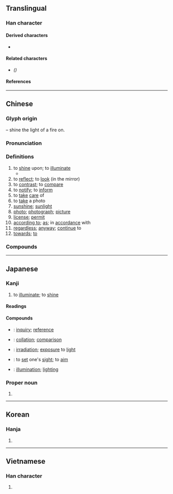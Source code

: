 {{also|炤}}
{{character info/new}}
==Translingual==
{{stroke order|strokes=13}}

===Han character===
{{Han char|rn=86|rad=火|as=09|sn=13|four=67336|canj=ARF|ids=⿱昭灬}}

====Derived characters====
* {{l|mul|[[燳]], [[𬡰]], [[𬪸]], [[𥵕]]}}

====Related characters====
* {{l|mul|[[炤]]}} ''({{w|Variant Chinese characters|Variant form}})''

====References====
{{Han ref|kx=0677.360|dkj=19226|dj=1089.030|hdz=32221.010|uh=7167}}

----

==Chinese==
{{zh-forms|alt=曌,瞾,炤*}}

===Glyph origin===
{{Han etym}}
{{Han compound|火|alt1=灬|t1=fire|昭|ls=psc|c1=s|c2=p}} – shine the light of a fire on.

===Pronunciation===
{{zh-pron
|m=zhào
|m-s=
|c=ziu3
|c-t=
|g=
|h=pfs=cheu
|j=
|mb=ciāu
|md=ciéu
|mn=chiàu/chiò
|mn_note=chiàu - literary; chiò - vernacular
|mn-t=zio3/ziê3/ziao3/zieu3
|mn-t_note=zio3 (Shantou) / ziê3 (Chaozhou) - vernacular; ziao3 (Shantou) / zieu3 (Chaozhou) - literary
|w=2tsau
|x=
|mc=y
|oc=y
|cat=v,n,prep
}}

===Definitions===
{{zh-hanzi}}

# to [[shine]] upon; to [[illuminate]]
#* {{zh-x|^雪白 明月 照 在 大地|The bright moon white as snow '''illuminates''' the earth|ref={{w2|zh|伍佰}}, {{lang|zh|挪威的森林}}}}
# to [[reflect]]; to [[look]] (in the mirror)
# to [[contrast]]; to [[compare]]
# to [[notify]]; to [[inform]]
# to [[take]] [[care]] of
# to [[take]] a photo
# [[sunshine]]; [[sunlight]]
# [[photo]]; [[photograph]]; [[picture]]
# [[license]]; [[permit]]
# [[according to]]; [[as]]; in [[accordance]] with
# [[regardless]]; [[anyway]]; [[continue]] to
# [[towards]]; [[to]]

===Compounds===
{{zh-der|照搬|照辦|照本宣科|照壁|照補|照常|照抄|照等|照發|照付|照顧|照管|照葫蘆畫瓢|照護|照會|照講|照舊|照看|照理|照例|照料|照臨|照貓畫虎|照面兒|照明|照明彈|照排|照片兒|照片子|照片|照射|照實|照說|照相|照相版|照相彈|照相機|照相紙|照眼|照樣|照樣兒|照妖鏡|照耀|照應|照映|照章|照直|照樹|夕照|埋照|反照|大頭照|光照|心照神交|垂照|奎星高照|心照不宣|安寧照顧|恩星照命|嬌花照水|快照|心照|外交照會|吉星高照|劇照|彩色照|孤鸞照命|建築執照|建照|小照|對照|四照花|察照|存照|在此存照|彩照|天照大神|依照|多謝關照|執照|國際駕照|回光返照|合照|參照|寫照|定裝照|刷照|仿照|晚照|照相凹版|照票|照相著色|手照|拍照|照亮|朗照|打照面|打個照會|憑照|照面|牌照|照價徵稅|照前|照功行賞|燃糠照薪|照夜璣|照相打字|按照|照光|打個照面|普通護照|照算|照膽鏡|照明射擊|探照燈|照數|照望|照相館|照拂|犀照|照度|生活照|照廳|方照|援照|照帖|燭照數計|燃糠自照|礙難照辦|照准|照覷|知照|照方兒抓|照價|查照|玉照|照相製版|日照|照明器具|照鏡子|照證|照袋|照臺|照相測量|照相平版|照相凸版|照物兒|照牆|照收|照後鏡|照如白晝|照單全收|照例話|照子|無照駕駛|牌照稅|照乘珠|數位照像|照價收買|照像|斜照|照提|打照會|福星高照|比照|殘照|戲照|日照權|打裡照外|照入籤|照螢映雪|普照|映照|照臉|肝膽照人|返照|高照|行照|翻照|覆盆難照|落照|車照|集錦照相|返照回光|證照|觀照|間接照明|點照|覆盤難照|臺照|遺照|遵照|駕照|高調照片|輻照|風月清照|立此存照|顯微照相|網站鏡照|護照|裸照|行車執照|肝膽相照|臨照|迴光返照|默照禪|表照|關照|豔陽高照|部照|紅鸞照命|陽光普照|駕駛執照}}

{{zh-cat|Elementary}}

----

==Japanese==

===Kanji===
{{ja-kanji|grade=4|rs=火09}}

# to [[illuminate]]; to [[shine]]

====Readings====
{{ja-readings
|goon=しょう<せう
|kanon=しょう<せう
|kun=て-る, て-り, てり-, て-らす, て-らし, てらし-, て-れる, て-れ, てれ-
}}

====Compounds====
* {{ja-r|照会|しょうかい}}: [[inquiry]]; [[reference]]
* {{ja-r|照合|しょうごう}}: [[collation]]; [[comparison]]
* {{ja-r|照射|しょうしゃ}}: [[irradiation]]; [[exposure]] to [[light]]
* {{ja-r|照準|しょうじゅん}}: to [[set#Verb|set]] one's [[sight]]; to [[aim#Verb|aim]]
* {{ja-r|照明|しょうめい}}: [[illumination]]; [[lighting]]

===Proper noun===
{{ja-kanjitab|yomi=kun|てらし}}
{{ja-pos|proper|てらし}}

# {{given name|lang=ja|sort=てらし|male}}

----

==Korean==

===Hanja===
{{ko-hanja|hangeul=조|eumhun=|rv=jo|mr=cho|y=co}}

# {{defn|lang=ko|sort=火09}}

----

==Vietnamese==

===Han character===
{{vi-hantu|rs=火09|[[chiếu]]}}

# {{defn|lang=vi|sort=火09}}
